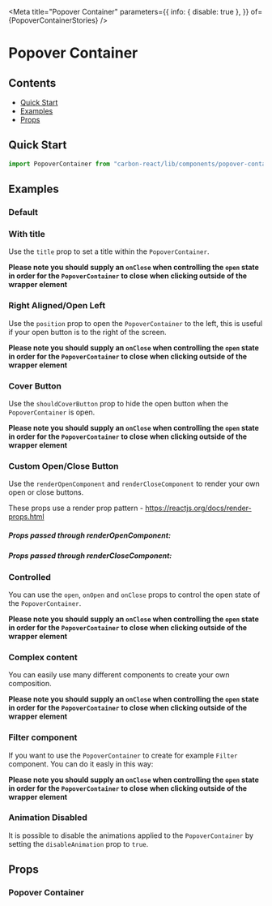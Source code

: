 

<Meta
  title="Popover Container"
  parameters={{
    info: { disable: true },
  }}
  of={PopoverContainerStories}
/>

# Popover Container

## Contents

- [Quick Start](#quick-start)
- [Examples](#examples)
- [Props](#props)

## Quick Start

```javascript
import PopoverContainer from "carbon-react/lib/components/popover-container";
```

## Examples

### Default

<Canvas name="default" of={PopoverContainerStories.Default} />

### With title

Use the `title` prop to set a title within the `PopoverContainer`.

**Please note you should supply an `onClose` when controlling the `open` state in order for the `PopoverContainer` to close when clicking outside of the wrapper element**

<Canvas name="title" of={PopoverContainerStories.Title} />

### Right Aligned/Open Left

Use the `position` prop to open the `PopoverContainer` to the left, this is useful if your open button is to the right
of the screen.

**Please note you should supply an `onClose` when controlling the `open` state in order for the `PopoverContainer` to close when clicking outside of the wrapper element**

<Canvas name="position" of={PopoverContainerStories.Position} />

### Cover Button

Use the `shouldCoverButton` prop to hide the open button when the `PopoverContainer` is open.

**Please note you should supply an `onClose` when controlling the `open` state in order for the `PopoverContainer` to close when clicking outside of the wrapper element**

<Canvas name="cover button" of={PopoverContainerStories.CoverButton} />

### Custom Open/Close Button

Use the `renderOpenComponent` and `renderCloseComponent` to render your own open or close buttons.

These props use a render prop pattern - https://reactjs.org/docs/render-props.html

##### Props passed through renderOpenComponent:

<ArgTypes of={RenderOpenStories} />

##### Props passed through renderCloseComponent:

<ArgTypes of={RenderCloseStories} />

<Canvas name="render props" of={PopoverContainerStories.RenderProps} />

### Controlled

You can use the `open`, `onOpen` and `onClose` props to control the open state of the `PopoverContainer`.

**Please note you should supply an `onClose` when controlling the `open` state in order for the `PopoverContainer` to close when clicking outside of the wrapper element**

<Canvas name="controlled" of={PopoverContainerStories.Controlled} />

### Complex content

You can easily use many different components to create your own composition.

**Please note you should supply an `onClose` when controlling the `open` state in order for the `PopoverContainer` to close when clicking outside of the wrapper element**

<Canvas name="complex" of={PopoverContainerStories.Complex} />

### Filter component

If you want to use the `PopoverContainer` to create for example `Filter` component.
You can do it easly in this way:

**Please note you should supply an `onClose` when controlling the `open` state in order for the `PopoverContainer` to close when clicking outside of the wrapper element**

<Canvas name="filter" of={PopoverContainerStories.Filter} />

### Animation Disabled

It is possible to disable the animations applied to the `PopoverContainer` by setting the `disableAnimation` prop to `true`.

<Canvas
  name="disable animation"
  of={PopoverContainerStories.DisableAnimation}
/>

## Props

### Popover Container

<ArgTypes of={PopoverContainerStories} />
